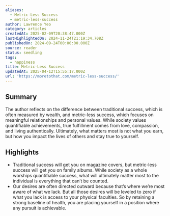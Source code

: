 ```yaml
---
aliases:
  - Metric-Less Success
  - metric-less-success
author: Lawrence Yeo
category: articles
createdAt: 2025-02-09T20:38:47.000Z
lastHighlightedOn: 2024-11-24T21:19:34.708Z
publishedOn: 2024-09-24T00:00:00.000Z
source: reader
status: seedling
tags:
  - happiness
title: Metric-Less Success
updatedAt: 2025-04-12T15:55:17.000Z
url: 'https://moretothat.com/metric-less-success/'
---
```

## Summary

The author reflects on the difference between traditional success, which is often measured by wealth, and metric-less success, which focuses on meaningful relationships and personal values. While society values quantifiable achievements, true fulfillment comes from love, compassion, and living authentically. Ultimately, what matters most is not what you earn, but how you impact the lives of others and stay true to yourself.

## Highlights

- Traditional success will get you on magazine covers, but metric-less success will get you on family albums. While society as a whole worships quantifiable success, what will ultimately matter most to the individual is everything that can’t be counted.
- Our desires are often directed outward because that’s where we’re most aware of what we lack. But all those desires will be leveled to zero if what you lack is access to your physical faculties. So by retaining a strong baseline of health, you are placing yourself in a position where any pursuit is achievable.
